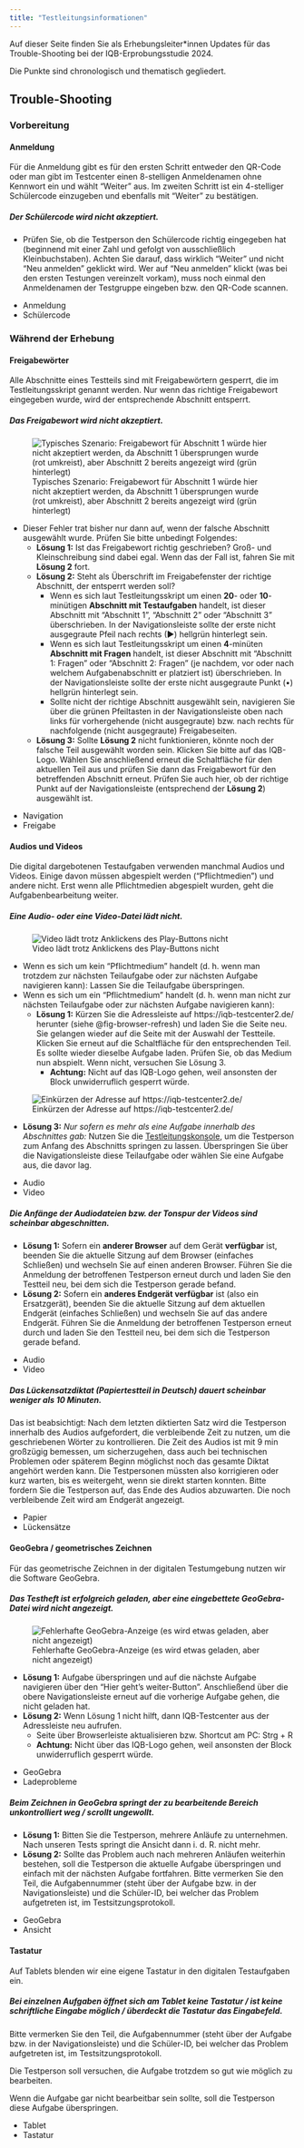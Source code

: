 ```yaml
---
title: "Testleitungsinformationen"
---
```


Auf dieser Seite finden Sie als Erhebungsleiter\*innen Updates für das Trouble-Shooting bei der IQB-Erprobungsstudie 2024.

Die Punkte sind chronologisch und thematisch gegliedert.

<!-- ## Allgemeine Informationen -->

## Trouble-Shooting

### Vorbereitung

#### Anmeldung

Für die Anmeldung gibt es für den ersten Schritt entweder den QR-Code oder man gibt im Testcenter einen 8-stelligen Anmeldenamen ohne Kennwort ein und wählt "Weiter" aus. Im zweiten Schritt ist ein 4-stelliger Schülercode einzugeben und ebenfalls mit "Weiter" zu bestätigen.

::: {.callout collapse="true"}
##### Der Schülercode wird nicht akzeptiert.

- Prüfen Sie, ob die Testperson den Schülercode richtig eingegeben hat (beginnend mit einer Zahl und gefolgt von ausschließlich Kleinbuchstaben). Achten Sie darauf, dass wirklich "Weiter" und nicht "Neu anmelden" geklickt wird. Wer auf "Neu anmelden" klickt (was bei den ersten Testungen vereinzelt vorkam), muss noch einmal den Anmeldenamen der Testgruppe eingeben bzw. den QR-Code scannen.

<ul class="tags">
<li>Anmeldung</li>
<li>Schülercode</li>
</ul>
:::


### Während der Erhebung

#### Freigabewörter

Alle Abschnitte eines Testteils sind mit Freigabewörtern gesperrt, die im Testleitungsskript genannt werden. Nur wenn das richtige Freigabewort eingegeben wurde, wird der entsprechende Abschnitt entsperrt.

::: {.callout collapse="true"}
##### Das Freigabewort wird nicht akzeptiert.

![Typisches Szenario: Freigabewort für Abschnitt 1 würde hier nicht akzeptiert werden, da  Abschnitt 1 übersprungen wurde (rot umkreist), aber Abschnitt 2 bereits angezeigt wird (grün hinterlegt)](figures/password.png)

- Dieser Fehler trat bisher nur dann auf, wenn der falsche Abschnitt ausgewählt wurde. Prüfen Sie bitte unbedingt Folgendes:
    - **Lösung 1:** Ist das Freigabewort richtig geschrieben? Groß- und Kleinschreibung sind dabei egal. Wenn das der Fall ist, fahren Sie mit **Lösung 2** fort.
    - **Lösung 2:** Steht als Überschrift im Freigabefenster der richtige Abschnitt, der entsperrt werden soll?
      - Wenn es sich laut Testleitungsskript um einen **20**- oder **10**-minütigen **Abschnitt mit Testaufgaben** handelt, ist dieser Abschnitt mit "Abschnitt 1", "Abschnitt 2" oder "Abschnitt 3" überschrieben. In der Navigationsleiste sollte der erste nicht ausgegraute Pfeil nach rechts (▶) hellgrün hinterlegt sein.
      - Wenn es sich laut Testleitungsskript um einen **4**-minüten **Abschnitt mit Fragen** handelt, ist dieser Abschnitt mit "Abschnitt 1: Fragen" oder "Abschnitt 2: Fragen" (je nachdem, vor oder nach welchem Aufgabenabschnitt er platziert ist) überschrieben. In der Navigationsleiste sollte der erste nicht ausgegraute Punkt (•) hellgrün hinterlegt sein.
      - Sollte nicht der richtige Abschnitt ausgewählt sein, navigieren Sie über die grünen Pfeiltasten in der Navigationsleiste oben nach links für vorhergehende (nicht ausgegraute) bzw. nach rechts für nachfolgende (nicht ausgegraute) Freigabeseiten.
    - **Lösung 3:** Sollte **Lösung 2** nicht funktionieren, könnte noch der falsche Teil ausgewählt worden sein. Klicken Sie bitte auf das IQB-Logo. Wählen Sie anschließend erneut die Schaltfläche für den aktuellen Teil aus und prüfen Sie dann das Freigabewort für den betreffenden Abschnitt erneut. Prüfen Sie auch hier, ob der richtige Punkt auf der Navigationsleiste (entsprechend der **Lösung 2**) ausgewählt ist.

<ul class="tags">
<li>Navigation</li>
<li>Freigabe</li>
</ul>
:::

#### Audios und Videos

Die digital dargebotenen Testaufgaben verwenden manchmal Audios und Videos. Einige davon müssen abgespielt werden ("Pflichtmedien") und andere nicht. Erst wenn alle Pflichtmedien abgespielt wurden, geht die Aufgabenbearbeitung weiter.

::: {.callout collapse="true"}
##### Eine Audio- oder eine Video-Datei lädt nicht.

![Video lädt trotz Anklickens des Play-Buttons nicht](figures/video-load.jpg)

- Wenn es sich um kein "Pflichtmedium" handelt (d. h. wenn man trotzdem zur nächsten Teilaufgabe oder zur nächsten Aufgabe navigieren kann): Lassen Sie die Teilaufgabe überspringen.
- Wenn es sich um ein "Pflichtmedium" handelt (d. h. wenn man nicht zur nächsten Teilaufgabe oder zur nächsten Aufgabe navigieren kann): 
  - **Lösung 1:** Kürzen Sie die Adressleiste auf https://iqb-testcenter2.de/ herunter (siehe @fig-browser-refresh) und laden Sie die Seite neu. Sie gelangen wieder auf die Seite mit der Auswahl der Testteile. Klicken Sie erneut auf die Schaltfläche für den entsprechenden Teil. Es sollte wieder dieselbe Aufgabe laden. Prüfen Sie, ob das Medium nun abspielt. Wenn nicht, versuchen Sie Lösung 3.
    - **Achtung:** Nicht auf das IQB-Logo gehen, weil ansonsten der Block unwiderruflich gesperrt würde.

![Einkürzen der Adresse auf https://iqb-testcenter2.de/](figures/browser-refresh.jpg){#fig-browser-refresh}

  - **Lösung 3:** *Nur sofern es mehr als eine Aufgabe innerhalb des Abschnittes gab:* Nutzen Sie die [Testleitungskonsole](/monitor.qmd), um die Testperson zum Anfang des Abschnitts springen zu lassen. Überspringen Sie über die Navigationsleiste diese Teilaufgabe oder wählen Sie eine Aufgabe aus, die davor lag.

<ul class="tags">
<li>Audio</li>
<li>Video</li>
</ul>
:::

::: {.callout collapse="true"}
##### Die Anfänge der Audiodateien bzw. der Tonspur der Videos sind scheinbar abgeschnitten.

- **Lösung 1:** Sofern ein **anderer Browser** auf dem Gerät **verfügbar** ist, beenden Sie die aktuelle Sitzung auf dem Browser (einfaches Schließen) und wechseln Sie auf einen anderen Browser. Führen Sie die Anmeldung der betroffenen Testperson erneut durch und laden Sie den Testteil neu, bei dem sich die Testperson gerade befand.
- **Lösung 2:** Sofern ein **anderes Endgerät verfügbar** ist (also ein Ersatzgerät), beenden Sie die aktuelle Sitzung auf dem aktuellen Endgerät (einfaches Schließen) und wechseln Sie auf das andere Endgerät. Führen Sie die Anmeldung der betroffenen Testperson erneut durch und laden Sie den Testteil neu, bei dem sich die Testperson gerade befand.

<ul class="tags">
<li>Audio</li>
<li>Video</li>
</ul>
:::

::: {.callout collapse="true"}
##### Das Lückensatzdiktat (Papiertestteil in Deutsch) dauert scheinbar weniger als 10 Minuten.

Das ist beabsichtigt: Nach dem letzten diktierten Satz wird die Testperson innerhalb des Audios aufgefordert, die verbleibende Zeit zu nutzen, um die geschriebenen Wörter zu kontrollieren. Die Zeit des Audios ist mit 9 min großzügig bemessen, um sicherzugehen, dass auch bei technischen Problemen oder späterem Beginn möglichst noch das gesamte Diktat angehört werden kann. Die Testpersonen müssten also korrigieren oder kurz warten, bis es weitergeht, wenn sie direkt starten konnten. Bitte fordern Sie die Testperson auf, das Ende des Audios abzuwarten. Die noch verbleibende Zeit wird am Endgerät angezeigt.

<ul class="tags">
<li>Papier</li>
<li>Lückensätze</li>
</ul>
:::

#### GeoGebra / geometrisches Zeichnen

Für das geometrische Zeichnen in der digitalen Testumgebung nutzen wir die Software GeoGebra.

::: {.callout collapse="true"}
##### Das Testheft ist erfolgreich geladen, aber eine eingebettete GeoGebra-Datei wird nicht angezeigt.

![Fehlerhafte GeoGebra-Anzeige (es wird etwas geladen, aber nicht angezeigt)](figures/ggb-load.jpg)

- **Lösung 1:** Aufgabe überspringen und auf die nächste Aufgabe navigieren über den "Hier geht's weiter-Button". Anschließend über die obere Navigationsleiste erneut auf die vorherige Aufgabe gehen, die nicht geladen hat.
- **Lösung 2:** Wenn Lösung 1 nicht hilft, dann IQB-Testcenter aus der Adressleiste neu aufrufen.
  - Seite über Browserleiste aktualisieren bzw. Shortcut am PC: [Strg]{.key} + [R]{.key}
  - **Achtung:** Nicht über das IQB-Logo gehen, weil ansonsten der Block unwiderruflich gesperrt würde.

<ul class="tags">
<li>GeoGebra</li>
<li>Ladeprobleme</li>
</ul>
:::

::: {.callout collapse="true"}
##### Beim Zeichnen in GeoGebra springt der zu bearbeitende Bereich unkontrolliert weg / scrollt ungewollt.

- **Lösung 1:** Bitten Sie die Testperson, mehrere Anläufe zu unternehmen. Nach unseren Tests springt die Ansicht dann i. d. R. nicht mehr.
- **Lösung 2:** Sollte das Problem auch nach mehreren Anläufen weiterhin bestehen, soll die Testperson die aktuelle Aufgabe überspringen und einfach mit der nächsten Aufgabe fortfahren. Bitte vermerken Sie den Teil, die Aufgabennummer (steht über der Aufgabe bzw. in der Navigationsleiste) und die Schüler-ID, bei welcher das Problem aufgetreten ist, im Testsitzungsprotokoll.

<ul class="tags">
<li>GeoGebra</li>
<li>Ansicht</li>
</ul>
:::

#### Tastatur

Auf Tablets blenden wir eine eigene Tastatur in den digitalen Testaufgaben ein.

::: {.callout collapse="true"}
##### Bei einzelnen Aufgaben öffnet sich am Tablet keine Tastatur / ist keine schriftliche Eingabe möglich / überdeckt die Tastatur das Eingabefeld.

Bitte vermerken Sie den Teil, die Aufgabennummer (steht über der Aufgabe bzw. in der Navigationsleiste) und die Schüler-ID, bei welcher das Problem aufgetreten ist, im Testsitzungsprotokoll.

Die Testperson soll versuchen, die Aufgabe trotzdem so gut wie möglich zu bearbeiten.

Wenn die Aufgabe gar nicht bearbeitbar sein sollte, soll die Testperson diese Aufgabe überspringen.

<ul class="tags">
<li>Tablet</li>
<li>Tastatur</li>
</ul>
:::

<!-- ### Nachbereitung -->
